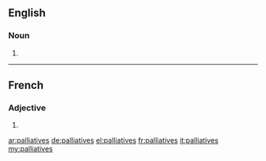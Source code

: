 ==English==

===Noun===
{{head|en}}

# {{plural of|palliative}}

----

==French==

===Adjective===
{{fr-adj-form}} {{f-p}}

# {{feminine plural of|palliatif|lang=fr}}

[[ar:palliatives]]
[[de:palliatives]]
[[el:palliatives]]
[[fr:palliatives]]
[[it:palliatives]]
[[my:palliatives]]